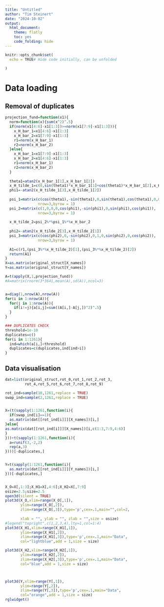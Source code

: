 ```yaml
---
title: "Untitled"
author: "Tim Steinert"
date: "2024-10-02"
output: 
  html_document:
    theme: flatly
    toc: yes
    code_folding: hide
---
```


```r
knitr::opts_chunk$set(
  echo = TRUE# Hide code initially, can be unfolded
 
)
```

# Data loading

## Removal of duplicates 

```r

projection_fund=function(x1){
  norm=function(x){sum(x^2)^.5}
  if(norm(x1[4:6]-x1[1:3])>=norm(x1[7:9]-x1[1:3])){
    x_H_bar_1=x1[4:6]-x1[1:3]
    x_H_bar_2=x1[7:9]-x1[1:3]
    r1=norm(x_H_bar_1)
    r2=norm(x_H_bar_2)
  }else{
    x_H_bar_1=x1[7:9]-x1[1:3]
    x_H_bar_2=x1[4:6]-x1[1:3]
    r1=norm(x_H_bar_1)
    r2=norm(x_H_bar_2)
  }
  
  theta1=atan2(x_H_bar_1[1],x_H_bar_1[2])
  x_H_tilde_1=c(0,sin(theta1)*x_H_bar_1[1]+cos(theta1)*x_H_bar_1[2],x_H_bar_1[3])
  phi1=-atan2(x_H_tilde_1[3],x_H_tilde_1[2])
  
  psi_1=matrix(c(cos(theta1),-sin(theta1),0,sin(theta1),cos(theta1),0,0,0,1),
               nrow=3,byrow = 1)
  psi_2=matrix(c(1,0,0,0,cos(phi1),-sin(phi1),0,sin(phi1),cos(phi1)),
               nrow=3,byrow = 1)
  
  x_H_tilde_2=psi_2%*%psi_1%*%x_H_bar_2
  
  phi2=-atan2(x_H_tilde_2[3],x_H_tilde_2[1])
  psi_3=matrix(c(cos(phi2),0,-sin(phi2),0,1,0,sin(phi2),0,cos(phi2)),
               nrow=3,byrow = 1)
  
  A1=c(r1,(psi_3%*%x_H_tilde_2)[1],(psi_3%*%x_H_tilde_2)[2])
  return(A1)
}
X=as.matrix(original_struct[X_names])
Y=as.matrix(original_struct[Y_names])

A=t(apply(X,1,projection_fund))
#A=matrix(rnorm(3*3641,mean(A),sd(A)),ncol=3)


a=diag(1,nrow(A),nrow(A))
for(i in 1:nrow(A)){
  for(j in 1:nrow(A)){
    if(i!=j){a[i,j]=sum((A[i,]-A[j,])^2)^.5}
  }
}

### DUPLICATES CHECK
threshold=1e-10
duplicates=c()
for(i in 1:1261){
  ind=which(a[i,]<threshold)
  duplicates=c(duplicates,ind[ind>i])
}

```

## Data visualisation 

```r

dat=list(original_struct,rot_0,rot_1,rot_2,rot_3,
         rot_4,rot_5,rot_6,rot_7,rot_8,rot_9)

rot_ind=sample(10,1261,replace = TRUE)
swap_ind=sample(2,1261,replace = TRUE)


X=(t(sapply(1:1261,function(i){
  if(swap_ind[i]==1){
  as.matrix(dat[[rot_ind[i]]][X_names])[i,]
}else{
as.matrix(dat[[rot_ind[i]]][X_names])[i,c(1:3,7:9,4:6)]
}
}))+t(sapply(1:1261,function(i){
  a=runif(3,-2,2)
  rep(a,3)
})))[-duplicates,]


Y=t(sapply(1:1261,function(i){
  as.matrix(dat[[rot_ind[i]]][Y_names])[i,]
}))[-duplicates,]


X_O=X[,1:3];X_H1=X[,4:6];X_H2=X[,7:9]
osize=2.5;size=2.5
open3d(silent = TRUE)
plot3d(X_O,xlim=range(X_O[,1]),
       ylim=range(X_O[,2]),
       zlim=range(X_O[,3]),type='p',cex=.1,main="",col=2,
       
       xlab = "", ylab = "", zlab = "",size = osize)
#legend("topright",c(1,2,3,4),lty=1,col=1:4)
plot3d(X_H1,xlim=range(X_H1[,1]),
       ylim=range(X_H1[,2]),
       zlim=range(X_H1[,3]),type='p',cex=.1,main="Data",
       col="lightblue",add = 1,size = size)

plot3d(X_H2,xlim=range(X_H2[,1]),
       ylim=range(X_H2[,2]),
       zlim=range(X_H2[,3]),type='p',cex=.1,main="Data",
       col="blue",add = 1,size = size)



plot3d(Y,xlim=range(Y[,1]),
       ylim=range(Y[,2]),
       zlim=range(Y[,3]),type='p',cex=.1,main="Data",
       col="orange",add = 1,size = size)
rglwidget()
```
